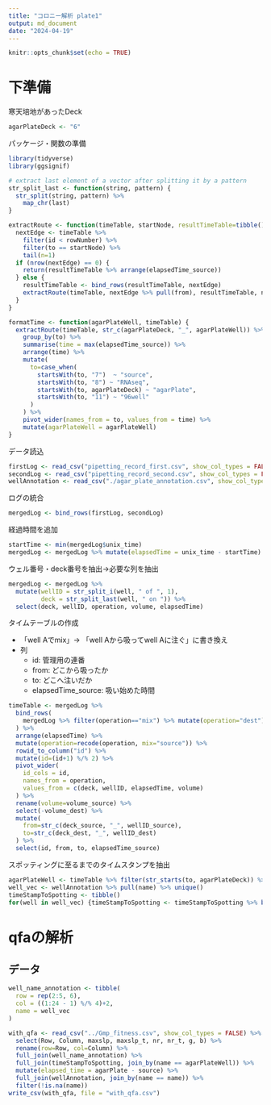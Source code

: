 ```yaml
---
title: "コロニー解析 plate1"
output: md_document
date: "2024-04-19"
---
```


```r
knitr::opts_chunk$set(echo = TRUE)
```

# 下準備

寒天培地があったDeck
```r
agarPlateDeck <- "6"
```

パッケージ・関数の準備

```r
library(tidyverse)
library(ggsignif)

# extract last element of a vector after splitting it by a pattern
str_split_last <- function(string, pattern) {
  str_split(string, pattern) %>%
    map_chr(last)
}

extractRoute <- function(timeTable, startNode, resultTimeTable=tibble(), rowNumber=Inf) {
  nextEdge <- timeTable %>%
    filter(id < rowNumber) %>%
    filter(to == startNode) %>%
    tail(n=1)
  if (nrow(nextEdge) == 0) {
    return(resultTimeTable %>% arrange(elapsedTime_source))
  } else {
    resultTimeTable <- bind_rows(resultTimeTable, nextEdge)
    extractRoute(timeTable, nextEdge %>% pull(from), resultTimeTable, nextEdge %>% pull(id))
  }
}

formatTime <- function(agarPlateWell, timeTable) {
  extractRoute(timeTable, str_c(agarPlateDeck, "_", agarPlateWell)) %>%
    group_by(to) %>%
    summarise(time = max(elapsedTime_source)) %>%
    arrange(time) %>%
    mutate(
      to=case_when(
        startsWith(to, "7")  ~ "source",
        startsWith(to, "8") ~ "RNAseq",
        startsWith(to, agarPlateDeck) ~ "agarPlate",
        startsWith(to, "11") ~ "96well"
      )
    ) %>%
    pivot_wider(names_from = to, values_from = time) %>%
    mutate(agarPlateWell = agarPlateWell)
}
```

データ読込

```r
firstLog <- read_csv("pipetting_record_first.csv", show_col_types = FALSE)
secondLog <- read_csv("pipetting_record_second.csv", show_col_types = FALSE)
wellAnnotation <- read_csv("./agar_plate_annotation.csv", show_col_types = FALSE)
```

ログの統合

```r
mergedLog <- bind_rows(firstLog, secondLog)
```

経過時間を追加

```r
startTime <- min(mergedLog$unix_time)
mergedLog <- mergedLog %>% mutate(elapsedTime = unix_time - startTime)
```

ウェル番号・deck番号を抽出→必要な列を抽出

```r
mergedLog <- mergedLog %>%
  mutate(wellID = str_split_i(well, " of ", 1),
         deck = str_split_last(well, " on ")) %>%
  select(deck, wellID, operation, volume, elapsedTime)
```

タイムテーブルの作成

-   「well Aでmix」→ 「well Aから吸ってwell Aに注ぐ」に書き換え
-   列
    -   id: 管理用の連番
    -   from: どこから吸ったか
    -   to: どこへ注いだか
    -   elapsedTime_source: 吸い始めた時間

```r
timeTable <- mergedLog %>%
  bind_rows(
    mergedLog %>% filter(operation=="mix") %>% mutate(operation="dest")
  ) %>%
  arrange(elapsedTime) %>%
  mutate(operation=recode(operation, mix="source")) %>%
  rowid_to_column("id") %>%
  mutate(id=(id+1) %/% 2) %>%
  pivot_wider(
    id_cols = id,
    names_from = operation,
    values_from = c(deck, wellID, elapsedTime, volume)
  ) %>%
  rename(volume=volume_source) %>%
  select(-volume_dest) %>%
  mutate(
    from=str_c(deck_source, "_", wellID_source),
    to=str_c(deck_dest, "_", wellID_dest)
  ) %>%
  select(id, from, to, elapsedTime_source)
```

スポッティングに至るまでのタイムスタンプを抽出

```r
agarPlateWell <- timeTable %>% filter(str_starts(to, agarPlateDeck)) %>% pull(to)
well_vec <- wellAnnotation %>% pull(name) %>% unique()
timeStampToSpotting <- tibble()
for(well in well_vec) {timeStampToSpotting <- timeStampToSpotting %>% bind_rows(formatTime(well, timeTable))}
```


# qfaの解析

## データ

```r
well_name_annotation <- tibble(
  row = rep(2:5, 6),
  col = ((1:24 - 1) %/% 4)+2,
  name = well_vec
)

with_qfa <- read_csv("../Gmp_fitness.csv", show_col_types = FALSE) %>%
  select(Row, Column, maxslp, maxslp_t, nr, nr_t, g, b) %>%
  rename(row=Row, col=Column) %>%
  full_join(well_name_annotation) %>%
  full_join(timeStampToSpotting, join_by(name == agarPlateWell)) %>%
  mutate(elapsed_time = agarPlate - source) %>%
  full_join(wellAnnotation, join_by(name == name)) %>%
  filter(!is.na(name))
write_csv(with_qfa, file = "with_qfa.csv")
```
